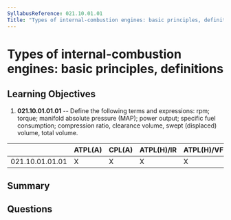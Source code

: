 ```yaml
---
SyllabusReference: 021.10.01.01
Title: "Types of internal-combustion engines: basic principles, definitions"
---
```


# Types of internal-combustion engines: basic principles, definitions

## Learning Objectives

1. **021.10.01.01.01** -- Define the following terms and expressions: rpm;
   torque; manifold absolute pressure (MAP); power output; specific fuel
   consumption; compression ratio, clearance volume, swept (displaced) volume,
   total volume.

|                 | ATPL(A) | CPL(A) | ATPL(H)/IR | ATPL(H)/VFR | CPL(H) | IR  | CBIR(A) |
| --------------- | ------- | ------ | ---------- | ----------- | ------ | --- | ------- |
| 021.10.01.01.01 | X       | X      | X          | X           | X      |     |         |

## Summary

## Questions
